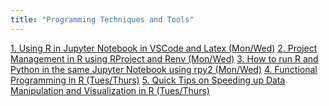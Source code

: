 ```yaml
---
title: "Programming Techniques and Tools"
---
```

[1. Using R in Jupyter Notebook in  VSCode and Latex (Mon/Wed)](https://youtu.be/B5anK7XBXrg)
[2. Project Management in R using RProject and Renv (Mon/Wed)](https://www.youtube.com/watch?v=kBkpIck87Ys)
[3. How to run R and Python in the same Jupyter Notebook using rpy2 (Mon/Wed)](https://www.youtube.com/watch?v=pFi11WIDi0E)
[4. Functional Programming in R (Tues/Thurs)](https://www.youtube.com/watch?v=AAMZFA-eQM8&ab_channel=emm2293)
[5. Quick Tips on Speeding up Data Manipulation and Visualization in R (Tues/Thurs)](https://youtu.be/E4M39IxvvtI)

